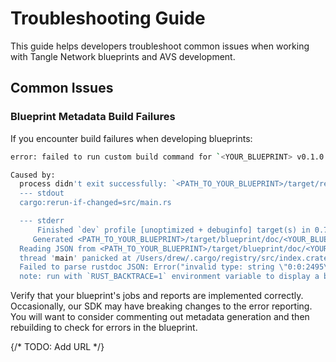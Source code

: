 
# Troubleshooting Guide

This guide helps developers troubleshoot common issues when working with Tangle Network blueprints and AVS development.

## Common Issues

### Blueprint Metadata Build Failures

If you encounter build failures when developing blueprints:

```bash
error: failed to run custom build command for `<YOUR_BLUEPRINT> v0.1.0 (<PATH_TO_YOUR_BLUEPRINT>)`

Caused by:
  process didn't exit successfully: `<PATH_TO_YOUR_BLUEPRINT>/target/release/build/<YOUR_BLUEPRINT>-<ID>/build-script-build` (exit status: 101)
  --- stdout
  cargo:rerun-if-changed=src/main.rs

  --- stderr
      Finished `dev` profile [unoptimized + debuginfo] target(s) in 0.75s
     Generated <PATH_TO_YOUR_BLUEPRINT>/target/blueprint/doc/<YOUR_BLUEPRINT>.json
  Reading JSON from <PATH_TO_YOUR_BLUEPRINT>/target/blueprint/doc/<YOUR_BLUEPRINT>.json
  thread 'main' panicked at /Users/drew/.cargo/registry/src/index.crates.io-6f17d22bba15001f/blueprint-metadata-0.1.6/src/lib.rs:410:59:
  Failed to parse rustdoc JSON: Error("invalid type: string \"0:0:2495\", expected u32", line: 1, column: 18)
  note: run with `RUST_BACKTRACE=1` environment variable to display a backtrace
```

Verify that your blueprint's jobs and reports are implemented correctly. Occasionally, our SDK may have breaking changes to the error reporting. You will want to consider commenting out metadata generation and then rebuilding to check for errors in the blueprint.

{/* TODO: Add URL */}

<GithubFileReaderDisplay
  url=""
  startLine={3}
  toLine={11}
  title="Comment out metadata generation to assess blueprint implementation errors"
/>

